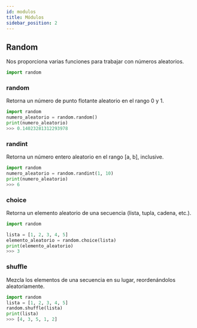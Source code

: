 ```yaml
---
id: modulos
title: Módulos
sidebar_position: 2 
---
```


## Random
Nos proporciona varias funciones para trabajar con números aleatorios.

```py
import random
```

### random
 Retorna un número de punto flotante aleatorio en el rango 0 y 1.
```py
import random
numero_aleatorio = random.random()
print(numero_aleatorio)
>>> 0.14023281312293978
```

### randint
Retorna un número entero aleatorio en el rango [a, b], inclusive.

```py
import random
numero_aleatorio = random.randint(1, 10) 
print(numero_aleatorio)
>>> 6
```

### choice
Retorna un elemento aleatorio de una secuencia (lista, tupla, cadena, etc.).
```py
import random

lista = [1, 2, 3, 4, 5]
elemento_aleatorio = random.choice(lista)
print(elemento_aleatorio)
>>> 3 
```

### shuffle
Mezcla los elementos de una secuencia en su lugar, reordenándolos aleatoriamente.

```py
import random
lista = [1, 2, 3, 4, 5]
random.shuffle(lista) 
print(lista)
>>> [4, 3, 5, 1, 2]
```